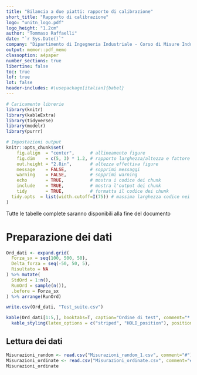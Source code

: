 ```yaml
---
title: "Bilancia a due piatti: rapporto di calibrazione"
short_title: "Rapporto di calibrazione"
logo: "unitn_logo.pdf"
logo_height: "1.2cm"
author: "Tommaso Raffaelli"
date: "`r Sys.Date()`"
company: "Dipartimento di Ingegneria Industriale - Corso di Misure Industriali"
output: memor::pdf_memo
classoption: a4paper
number_sections: true
libertine: false
toc: true
lof: true
lot: false
header-includes: #\usepackage[italian]{babel}
---
```


```r
# Caricamento librerie
library(knitr)
library(kableExtra)
library(tidyverse)
library(modelr)
library(purrr)

# Impostazioni output
knitr::opts_chunk$set(
	fig.align  = "center",      # allineamento figure
	fig.dim    = c(5, 3) * 1.2, # rapporto larghezza/altezza e fattore di scala
	out.height = "2.8in",       # altezza effettiva figure
	message    = FALSE,         # sopprimi messaggi
	warning    = FALSE,         # sopprimi warning
	echo       = TRUE,          # mostra i codice dei chunk
	include    = TRUE,          # mostra l'output dei chunk
	tidy       = TRUE,          # formatta il codice dei chunk
  tidy.opts  = list(width.cutoff=I(75)) # massima larghezza codice nei chunk
)
```
\small * Tutte le tabelle complete saranno disponibili alla fine del documento

 

\newpage


# Preparazione dei dati

```r
Ord_dati <- expand.grid(
  Forza_sx = seq(100, 500, 50),
  Delta_forza = seq(-50, 50, 5),
  Risultato = NA
) %>% mutate(
  StdOrd = 1:n(),
  RunOrd = sample(n()),
  .before = Forza_sx
) %>% arrange(RunOrd)

write.csv(Ord_dati, "Test_suite.csv")
```

```r
kable(Ord_dati[1:5,], booktabs=T, caption="Ordine di test", comment="* La tabella completa sarà disponibile alla fine del documento") %>%
  kable_styling(latex_options = c("striped", "HOLD_position"), position = "center")
```

## Lettura dei dati

```r
Misurazioni_random <- read.csv("Misurazioni_random_1.csv", comment="#")
Misurazioni_ordinate <- read.csv("Misurazioni_ordinate.csv", comment="#")
Misurazioni_ordinate
```










